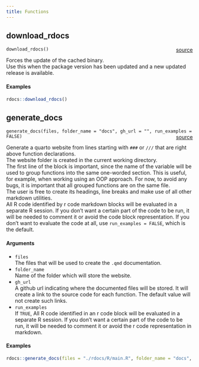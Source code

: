 ```yaml
---
title: Functions
---
```


## download_rdocs

`download_rdocs()` <span style="float: right;"> [source](https://github.com/daniellga/rdocs/tree/main/rdocs/R/main.R#L44) </span> \

Forces the update of the cached binary. \
Use this when the package version has been updated and a new updated release is available. \

#### Examples

```r
rdocs::download_rdocs()
```

## generate_docs

`generate_docs(files, folder_name = "docs", gh_url = "", run_examples = FALSE)` <span style="float: right;"> [source](https://github.com/daniellga/rdocs/tree/main/rdocs/R/main.R#L103) </span> \

Generate a quarto website from lines starting with `###` or `///` that are right above function declarations. \
The website folder is created in the current working directory. \
The first line of the block is important, since the name of the variable will be used to group functions into the
same one-worded section. This is useful, for example, when working using an OOP approach. For now, to avoid any
bugs, it is important that all grouped functions are on the same file. \
The user is free to create its headings, line breaks and make use of all other markdown utilities. \
All R code identified by r code markdown blocks will be evaluated in a separate R session. If you don't want a certain part of the
code to be run, it will be needed to comment it or avoid the code block representation. If you don't want to evaluate
the code at all, use `run_examples = FALSE`, which is the default. \

#### Arguments

* `files` \
The files that will be used to create the `.qmd` documentation.
* `folder_name` \
Name of the folder which will store the website. \
* `gh_url` \
A github url indicating where the documented files will be stored. It will create a link to the source code for each
function. The default value will not create such links. \
* `run_examples` \
If `TRUE`, All R code identified in an r code block will be evaluated in a separate R session. If you don't want a certain part
of the code to be run, it will be needed to comment it or avoid the r code representation in markdown. \


#### Examples

```r
rdocs::generate_docs(files = "./rdocs/R/main.R", folder_name = "docs", gh_url = "https://github.com/daniellga/rdocs/tree/main/rdocs/R", run_examples = FALSE)
```
